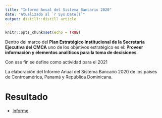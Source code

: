 ```yaml
---
title: "Informe Anual del Sistema Bancario 2020"
date: "Atualizado al `r Sys.Date()`"
output: distill::distill_article
---
```


```r
knitr::opts_chunk$set(echo = TRUE)
```
Dentro del marco del **Plan Estratégico Institucional de la Secretaría Ejecutiva del CMCA**  uno de los objetivos estratégico es el: **Proveer información y elementos analíticos para la toma de decisiones**. 
 
Con ese fin se define como actividad para el 2021  

La elaboración del Informe Anual del Sistema Bancario 2020 de los países de Centroamérica, Panamá y República Dominicana.


# Resultado

- [Informe](http://www.secmca.org/wp-content/uploads/2021/07/INFORME_DEL_SISTEMA_BANCARIO_DE_CENTROAMERICA_REPUBLICA_DOMINICANA_Y_PANAMA_2020.pdf)
